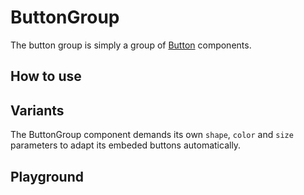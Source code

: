 
# ButtonGroup

The button group is simply a group of [Button](?path=/docs/components-button--basic) components.

## How to use

<Canvas withSource="open">
    <Story id="components-buttongroup--basic-group" />
</Canvas>

## Variants

The ButtonGroup component demands its own `shape`, `color` and `size` parameters to adapt its embeded buttons automatically.

<Story id="components-buttongroup--sandbox" />

<Story id="components-buttongroup--variants" />

## Playground

<ArgsTable story={PRIMARY_STORY} />

